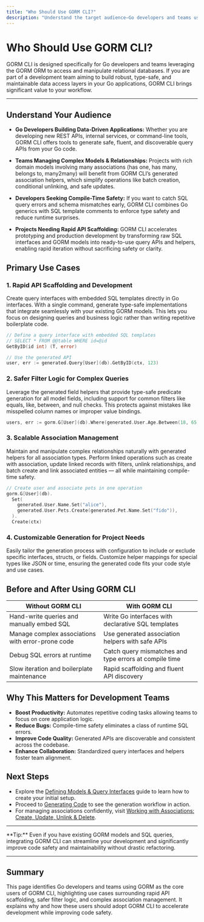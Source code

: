 ```yaml
---
title: "Who Should Use GORM CLI?"
description: "Understand the target audience—Go developers and teams using GORM for database access—and explore primary use cases, including rapid API scaffolding, safer filter logic, and scalable association management for complex models."
---
```


# Who Should Use GORM CLI?

GORM CLI is designed specifically for Go developers and teams leveraging the GORM ORM to access and manipulate relational databases. If you are part of a development team aiming to build robust, type-safe, and maintainable data access layers in your Go applications, GORM CLI brings significant value to your workflow.

---

## Understand Your Audience

- **Go Developers Building Data-Driven Applications:** Whether you are developing new REST APIs, internal services, or command-line tools, GORM CLI offers tools to generate safe, fluent, and discoverable query APIs from your Go code.

- **Teams Managing Complex Models & Relationships:** Projects with rich domain models involving many associations (has one, has many, belongs to, many2many) will benefit from GORM CLI’s generated association helpers, which simplify operations like batch creation, conditional unlinking, and safe updates.

- **Developers Seeking Compile-Time Safety:** If you want to catch SQL query errors and schema mismatches early, GORM CLI combines Go generics with SQL template comments to enforce type safety and reduce runtime surprises.

- **Projects Needing Rapid API Scaffolding:** GORM CLI accelerates prototyping and production development by transforming raw SQL interfaces and GORM models into ready-to-use query APIs and helpers, enabling rapid iteration without sacrificing safety or clarity.


## Primary Use Cases

### 1. Rapid API Scaffolding and Development

Create query interfaces with embedded SQL templates directly in Go interfaces. With a single command, generate type-safe implementations that integrate seamlessly with your existing GORM models. This lets you focus on designing queries and business logic rather than writing repetitive boilerplate code.

```go
// Define a query interface with embedded SQL templates
// SELECT * FROM @@table WHERE id=@id
GetByID(id int) (T, error)

// Use the generated API
user, err := generated.Query[User](db).GetByID(ctx, 123)
```

### 2. Safer Filter Logic for Complex Queries

Leverage the generated field helpers that provide type-safe predicate generation for all model fields, including support for common filters like equals, like, between, and null checks. This protects against mistakes like misspelled column names or improper value bindings.

```go
users, err := gorm.G[User](db).Where(generated.User.Age.Between(18, 65)).Find(ctx)
```

### 3. Scalable Association Management

Maintain and manipulate complex relationships naturally with generated helpers for all association types. Perform linked operations such as create with association, update linked records with filters, unlink relationships, and batch create and link associated entities — all while maintaining compile-time safety.

```go
// Create user and associate pets in one operation
gorm.G[User](db).
  Set(
    generated.User.Name.Set("alice"),
    generated.User.Pets.Create(generated.Pet.Name.Set("fido")),
  ).
  Create(ctx)
```

### 4. Customizable Generation for Project Needs

Easily tailor the generation process with configuration to include or exclude specific interfaces, structs, or fields. Customize helper mappings for special types like JSON or time, ensuring the generated code fits your code style and use cases.


## Before and After Using GORM CLI

| Without GORM CLI                                 | With GORM CLI                                         |
|------------------------------------------------|------------------------------------------------------|
| Hand-write queries and manually embed SQL       | Write Go interfaces with declarative SQL templates   |
| Manage complex associations with error-prone code | Use generated association helpers with safe APIs      |
| Debug SQL errors at runtime                      | Catch query mismatches and type errors at compile time|
| Slow iteration and boilerplate maintenance      | Rapid scaffolding and fluent API discovery            |


## Why This Matters for Development Teams

- **Boost Productivity:** Automates repetitive coding tasks allowing teams to focus on core application logic.
- **Reduce Bugs:** Compile-time safety eliminates a class of runtime SQL errors.
- **Improve Code Quality:** Generated APIs are discoverable and consistent across the codebase.
- **Enhance Collaboration:** Standardized query interfaces and helpers foster team alignment.


## Next Steps

- Explore the [Defining Models & Query Interfaces](https://docs.example.com/getting-started/first-run-usage/defining-models-interfaces) guide to learn how to create your initial setup.
- Proceed to [Generating Code](https://docs.example.com/getting-started/first-run-usage/generating-code) to see the generation workflow in action.
- For managing associations confidently, visit [Working with Associations: Create, Update, Unlink & Delete](https://docs.example.com/guides/core-getting-started/association-operations).


---

<Callout>
**Tip:** Even if you have existing GORM models and SQL queries, integrating GORM CLI can streamline your development and significantly improve code safety and maintainability without drastic refactoring.
</Callout>


---

## Summary
This page identifies Go developers and teams using GORM as the core users of GORM CLI, highlighting use cases surrounding rapid API scaffolding, safer filter logic, and complex association management. It explains why and how these users should adopt GORM CLI to accelerate development while improving code safety.

